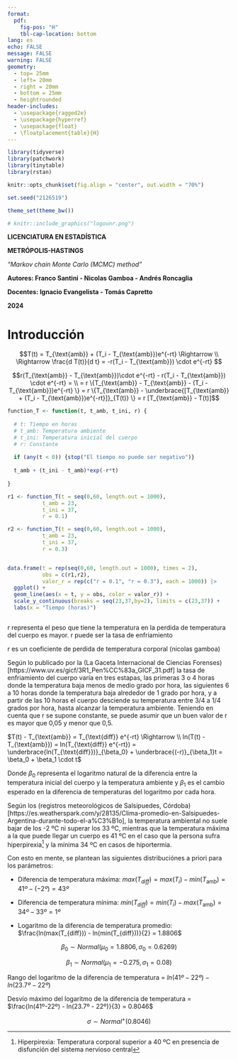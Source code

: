 ```yaml
---
format: 
  pdf:
    fig-pos: "H"
    tbl-cap-location: bottom
lang: es
echo: FALSE
message: FALSE
warning: FALSE
geometry:
  - top= 25mm
  - left= 20mm
  - right = 20mm
  - bottom = 25mm
  - heightrounded
header-includes:
  - \usepackage{ragged2e}
  - \usepackage{hyperref}
  - \usepackage{float}
  - \floatplacement{table}{H}
---
```



```r
library(tidyverse)
library(patchwork)
library(tinytable)
library(rstan)

```

```r
knitr::opts_chunk$set(fig.align = "center", out.width = "70%")

set.seed("2126519")

theme_set(theme_bw())
```

::: {.center data-latex=""}

\vspace{3cm}

```r
# knitr::include_graphics("logounr.png")
```

\pagenumbering{gobble}

\vspace{5cm}

\Large
**LICENCIATURA EN ESTADÍSTICA**

\vspace{1cm}

\Large
**METRÓPOLIS-HASTINGS**


\vspace{0.3cm}
\large

*"Markov chain Monte Carlo (MCMC) method"*

\vspace{9cm}

\large

**Autores: Franco Santini - Nicolas Gamboa - Andrés Roncaglia**

**Docentes: Ignacio Evangelista - Tomás Capretto**

**2024**
\normalsize
\newpage
\hypersetup{linkcolor = black}
\tableofcontents


\newpage
\pagenumbering{arabic}

:::

\newpage


# Introducción


$$T(t) = T_{\text{amb}} + (T_i - T_{\text{amb}})e^{-rt} \Rightarrow \\ \Rightarrow \frac{d T(t)}{d t} = -r(T_i - T_{\text{amb}}) \cdot e^{-rt} $$

$$r(T_{\text{amb}} - T_{\text{amb}})\cdot e^{-rt} - r(T_i - T_{\text{amb}}) \cdot e^{-rt} = \\ = r \{T_{\text{amb}} - T_{\text{amb}} - (T_i - T_{\text{amb}})e^{-rt} \} = r \{T_{\text{amb}} - \underbrace{[T_{\text{amb}} + (T_i - T_{\text{amb}})e^{-rt}]}_{T(t)} \} = r [T_{\text{amb}} - T(t)]$$

```r
function_T <- function(t, t_amb, t_ini, r) {
 
  # t: Tiempo en horas
  # t_amb: Temperatura ambiente
  # t_ini: Temperatura inicial del cuerpo
  # r: Constante
   
  if (any(t < 0)) {stop("El tiempo no puede ser negativo")}
  
  t_amb + (t_ini - t_amb)*exp(-r*t)
  
}

r1 <- function_T(t = seq(0,60, length.out = 1000),
           t_amb = 23,
           t_ini = 37,
           r = 0.1)

r2 <- function_T(t = seq(0,60, length.out = 1000),
           t_amb = 23,
           t_ini = 37,
           r = 0.3)


data.frame(t = rep(seq(0,60, length.out = 1000), times = 2),
           obs = c(r1,r2),
           valor_r = rep(c("r = 0.1", "r = 0.3"), each = 1000)) |> 
  ggplot() + 
  geom_line(aes(x = t, y = obs, color = valor_r)) +
  scale_y_continuous(breaks = seq(23,37,by=2), limits = c(23,37)) +
  labs(x = "Tiempo (horas)")



```


r representa el peso que tiene la temperatura en la perdida de temperatura del cuerpo es mayor. r puede ser la tasa de enfriamiento

r es un coeficiente de perdida de temperatura corporal (nicolas gamboa)

Según lo publicado por la (La Gaceta Internacional de Ciencias Forenses)[https://www.uv.es/gicf/3R1_Pen%CC%83a_GICF_31.pdf] la tasa de enfriamiento del cuerpo varía en tres estapas, las primeras 3 o 4 horas donde la temperatura baja menos de medio grado por hora, las siguientes 6 a 10 horas donde la temperatura baja alrededor de 1 grado por hora, y a partir de las 10 horas el cuerpo desciende su temperatura entre 3/4 a 1/4 grados por hora, hasta alcanzar la temperatura ambiente. Teniendo en cuenta que r se supone constante, se puede asumir que un buen valor de r es mayor que 0,05 y menor que 0,5.



$T(t) - T_{\text{amb}} = T_{\text{diff}} e^{-rt} \Rightarrow \\ ln(T(t) - T_{\text{amb}}) = ln(T_{\text{diff}} e^{-rt}) = \underbrace{ln(T_{\text{diff}})}_{\beta_0} + \underbrace{(-r)}_{\beta_1}t = \beta_0 + \beta_1 \cdot t$

Donde $\beta_0$ representa el logaritmo natural de la diferencia entre la temperatura inicial del cuerpo y la temperatura ambiente y $\beta_1$ es el cambio esperado en la diferencia de temperaturas del logaritmo por cada hora.

Según los (registros meteorológicos de Salsipuedes, Córdoba)[https://es.weatherspark.com/y/28135/Clima-promedio-en-Salsipuedes-Argentina-durante-todo-el-a%C3%B1o], la temperatura ambiental no suele bajar de los -2 ºC ni superar los 33 ºC, mientras que la temperatura máxima a la que puede llegar un cuerpo es 41 ºC en el caso que la persona sufra hiperpirexia^[Hiperpirexia: Temperatura corporal superior a 40 ºC en presencia de disfunción del sistema nervioso central] y la mínima 34 ºC en casos de hiportermia. 

Con esto en mente, se plantean las siguientes distribuciónes a priori para los parámetros:

- Diferencia de temperatura máxima: $max(T_{diff}) = max(T_i) - min(T_{\text{amb}}) = 41º - (-2º) = 43º$

- Diferencia de temperatura mínima: $min(T_{diff}) = min(T_i) - max(T_{\text{amb}}) = 34º - 33º = 1º$

- Logaritmo de la diferencia de temperatura promedio: $\frac{ln(max(T_{diff})) - ln(min(T_{diff}))}{2} = 1.8806$

$$\beta_0 \sim Normal(\mu_0 = 1.8806, \sigma_0 = 0.6269)$$

$$\beta_1 \sim Normal(\mu_1 = -0.275, \sigma_1 = 0.08)$$

Rango del logaritmo de la diferencia de temperatura = $ln(41º-22º) - ln(23.7º - 22º)$

Desvío máximo del logaritmo de la diferencia de temperatura = $\frac{ln(41º-22º) - ln(23.7º - 22º)}{3} = 0.8046$

$$\sigma \sim Normal^+(0.8046)$$